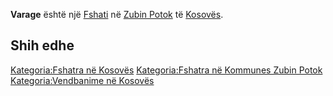 {{Fshat në 
 | Emri                = Varage
 | Emri (Rasa dhanore) = 
 | Figura              = 
 | Shteti              = Kosovës
 | Komuna              = Zubin Potok
 | Kodi postar         = 
 | Sipërfaqja          = 
 | Popullsia           = 0
 | Regj. i popullsisë  = 
 | Dend. e popullsisë  = 
 | Faqja zyrtare       = 
 <!--- Koordinatat ----> 
 | Gjerësia            = 42.90361
 | Gjatësia            = 20.73583
 | Lartësia            = 
}}
'''Varage''' është një [[Fshati]] në [[ Zubin Potok ]] të [[ Kosovës ]].

<!-- == Gjeografia == -->
<!-- == Historia == -->
<!-- == Demografia == -->
== Shih edhe ==
{{Komuna Zubin Potok}}
{{Kosovo-Administrata-Cung}}

[[Kategoria:Fshatra në Kosovës]]
[[Kategoria:Fshatra në Kommunes Zubin Potok]]
[[Kategoria:Vendbanime në Kosovës]]